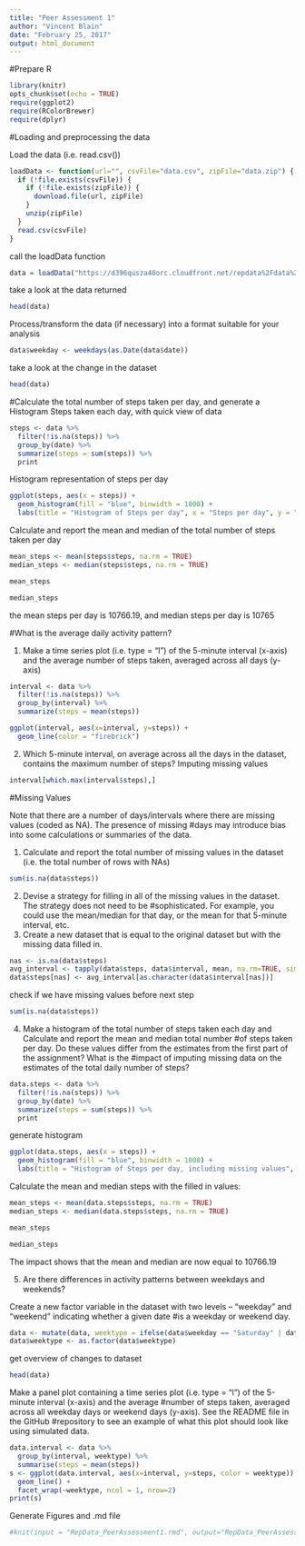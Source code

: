 ```yaml
---
title: "Peer Assessment 1"
author: "Vincent Blain"
date: "February 25, 2017"
output: html_document
---
```


#Prepare R
```r
library(knitr)
opts_chunk$set(echo = TRUE)
require(ggplot2)
require(RColorBrewer)
require(dplyr)
```

#Loading and preprocessing the data

Load the data (i.e. read.csv())
```r
loadData <- function(url="", csvFile="data.csv", zipFile="data.zip") {
  if (!file.exists(csvFile)) {
    if (!file.exists(zipFile)) {
      download.file(url, zipFile)
    }
    unzip(zipFile)
  }
  read.csv(csvFile)
}
```
call the loadData function 
```r
data = loadData("https://d396qusza40orc.cloudfront.net/repdata%2Fdata%2Factivity.zip", "activity.csv", "data.zip")
```

take a look at the data returned
```r
head(data)
```
Process/transform the data (if necessary) into a format suitable for your analysis
```r
data$weekday <- weekdays(as.Date(data$date))
```

take a look at the change in the dataset
```r
head(data)
```

#Calculate the total number of steps taken per day, and generate a Histogram
Steps taken each day, with quick view of data
```r
steps <- data %>%
  filter(!is.na(steps)) %>%
  group_by(date) %>%
  summarize(steps = sum(steps)) %>%
  print
```
Histogram representation of steps per day
```r
ggplot(steps, aes(x = steps)) +
  geom_histogram(fill = "blue", binwidth = 1000) +
  labs(title = "Histogram of Steps per day", x = "Steps per day", y = "Frequency")
```

Calculate and report the mean and median of the total number of steps taken per day
```r
mean_steps <- mean(steps$steps, na.rm = TRUE)
median_steps <- median(steps$steps, na.rm = TRUE)
```
```r
mean_steps
```
```r
median_steps
```
the mean steps per day is 10766.19, and median steps per day is 10765

#What is the average daily activity pattern?

1. Make a time series plot (i.e. type = "l") of the 5-minute interval (x-axis) and the average number of steps taken, averaged across all days (y-axis)
```r
interval <- data %>%
  filter(!is.na(steps)) %>%
  group_by(interval) %>%
  summarize(steps = mean(steps))
```
```r
ggplot(interval, aes(x=interval, y=steps)) +
  geom_line(color = "firebrick")
```

2. Which 5-minute interval, on average across all the days in the dataset, contains the maximum number of steps? Imputing missing values
```r
interval[which.max(interval$steps),]
```

#Missing Values

Note that there are a number of days/intervals where there are missing values (coded as NA). The presence of missing #days may introduce bias into some calculations or summaries of the data.

1. Calculate and report the total number of missing values in the dataset (i.e. the total number of rows with NAs)
```r
sum(is.na(data$steps))
```

2. Devise a strategy for filling in all of the missing values in the dataset. The strategy does not need to be #sophisticated. For example, you could use the mean/median for that day, or the mean for that 5-minute interval, etc.
3. Create a new dataset that is equal to the original dataset but with the missing data filled in.
```r
nas <- is.na(data$steps)
avg_interval <- tapply(data$steps, data$interval, mean, na.rm=TRUE, simplify=TRUE)
data$steps[nas] <- avg_interval[as.character(data$interval[nas])]
```
check if we have missing values before next step

```r
sum(is.na(data$steps))
```

4. Make a histogram of the total number of steps taken each day and Calculate and report the mean and median total number #of steps taken per day. Do these values differ from the estimates from the first part of the assignment? What is the #impact of imputing missing data on the estimates of the total daily number of steps?
```r
data.steps <- data %>%
  filter(!is.na(steps)) %>%
  group_by(date) %>%
  summarize(steps = sum(steps)) %>%
  print
```
generate histogram

```r
ggplot(data.steps, aes(x = steps)) +
  geom_histogram(fill = "blue", binwidth = 1000) +
  labs(title = "Histogram of Steps per day, including missing values", x = "Steps per day", y = "Frequency")
```
Calculate the mean and median steps with the filled in values:
```r
mean_steps <- mean(data.steps$steps, na.rm = TRUE)
median_steps <- median(data.steps$steps, na.rm = TRUE)
```
```r
mean_steps
```
```r
median_steps
```
The impact shows that the mean and median are now equal to 10766.19


5. Are there differences in activity patterns between weekdays and weekends?

Create a new factor variable in the dataset with two levels – “weekday” and “weekend” indicating whether a given date #is a weekday or weekend day.
```r
data <- mutate(data, weektype = ifelse(data$weekday == "Saturday" | data$weekday == "Sunday", "weekend", "weekday"))
data$weektype <- as.factor(data$weektype)
```
get overview of changes to dataset
```r
head(data)
```
Make a panel plot containing a time series plot (i.e. type = "l") of the 5-minute interval (x-axis) and the average #number of steps taken, averaged across all weekday days or weekend days (y-axis). See the README file in the GitHub #repository to see an example of what this plot should look like using simulated data.
```r
data.interval <- data %>%
  group_by(interval, weektype) %>%
  summarise(steps = mean(steps))
s <- ggplot(data.interval, aes(x=interval, y=steps, color = weektype)) +
  geom_line() +
  facet_wrap(~weektype, ncol = 1, nrow=2)
print(s)
```

Generate Figures and .md file
```r
#knit(input = "RepData_PeerAssessment1.rmd", output="RepData_PeerAssessment1.md")
```

